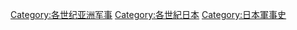 [[Category:各世纪亚洲军事|Category:各世纪亚洲军事]]
[[Category:各世紀日本|Category:各世紀日本]]
[[Category:日本軍事史|Category:日本軍事史]]